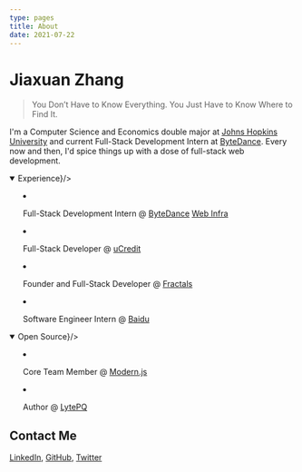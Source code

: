 ```yaml
---
type: pages
title: About
date: 2021-07-22
---
```



# Jiaxuan Zhang

> You Don’t Have to Know Everything. You Just Have to Know Where to Find It.

I'm a Computer Science and Economics double major at [Johns Hopkins University](https://www.jhu.edu/) and current Full-Stack Development Intern at [ByteDance](https://www.tiktok.com/). Every now and then, I'd spice things up with a dose of full-stack web development.

<details open><summary children={<strong>Experience</strong>}/>

<style jsx>{`
  summary:not(:focus-visible):focus {
    outline: none;
  }
`}</style>

- Full-Stack Development Intern @ [ByteDance](https://www.tiktok.com/) [Web Infra](https://webinfra.org/)

- Full-Stack Developer @ [uCredit](https://ucredit.herokuapp.com/)

- Founder and Full-Stack Developer @ [Fractals](https://fractalsnow.com/)

- Software Engineer Intern @ [Baidu](https://baidu.com/)

</details>

<details open><summary children={<strong>Open Source</strong>}/>

<style jsx>{`
  summary:not(:focus-visible):focus {
    outline: none;
  }
`}</style>

- Core Team Member @ [Modern.js](https://modernjs.dev/)

- Author @ [LytePQ](https://github.com/robertzhidealx/lytepq)

</details>

## Contact Me

[LinkedIn](https://www.linkedin.com/in/jiaxuan-zhang/), [GitHub](https://github.com/robertzhidealx/), [Twitter](https://twitter.com/Robert54161541)

